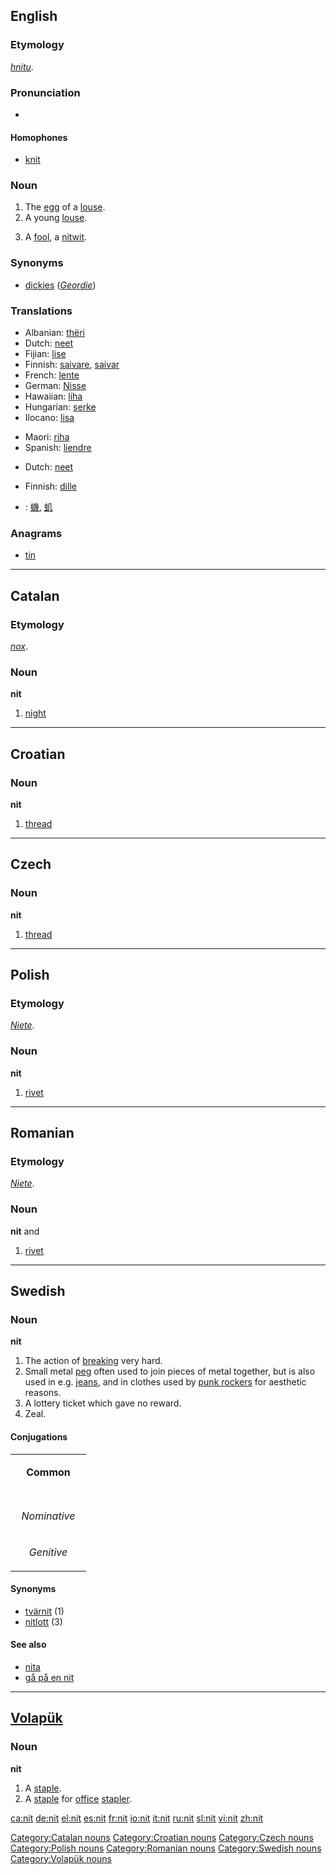 ==English==

===Etymology===
{{OE.}} ''[[hnitu]]''.

===Pronunciation===
*{{rhymes|ɪt}}

====Homophones====
*[[knit]]

===Noun===
{{en-noun}}

# The [[egg]] of a [[louse]].
# A young [[louse]].
# {{slang}} A [[fool]], a [[nitwit]].

===Synonyms===
* [[dickies]] (''[[Geordie]]'')

===Translations===
{{trans-top|egg of a louse}}
*Albanian: [[thëri]] {{fpl}}
*Dutch: [[neet]] {{f}}
*Fijian: [[lise]]
*Finnish: [[saivare]], [[saivar]]
*French: [[lente]] {{f}}
*German: [[Nisse]] {{f}}
*Hawaiian: [[liha]]
*Hungarian: [[serke]]
*Ilocano: [[lisa]]
{{trans-mid}}
*Maori: [[riha]]
*Spanish: [[liendre]] {{f}}
{{trans-bottom}}

{{trans-top|young louse}}
*Dutch: [[neet]] {{f}}
{{trans-mid}}
{{trans-bottom}}

{{trans-top|slang: fool, nitwit}}
*Finnish: [[dille]]
{{trans-mid}}
{{trans-bottom}}

{{checktrans}}
*{{ttbc|CJKV Characters}}: [[蟣]], [[虮]]

===Anagrams===
*[[tin]]

----

==Catalan==

===Etymology===
{{L.|ca}} ''[[nox]]''.

===Noun===
'''nit''' {{f}}

# [[night]]

[[Category:Catalan nouns]]

----

==Croatian==

===Noun===
'''nit'''

# [[thread]]

[[Category:Croatian nouns]]

----

==Czech==

===Noun===
'''nit'''

# [[thread]]

[[Category:Czech nouns]]

----

==Polish==

===Etymology===
{{G.|pl}} ''[[Niete]]''.

===Noun===
'''nit''' {{m}}

# [[rivet]]

[[Category:Polish nouns]]

----

==Romanian==

===Etymology===
{{G.|ro}} ''[[Niete]]''.

===Noun===
'''nit''' {{f}} and {{m}}

# [[rivet]]

[[Category:Romanian nouns]]

----

==Swedish==

===Noun===
'''nit'''

# The action of [[breaking]] very hard.
# Small metal [[peg]] often used to join pieces of metal together, but is also used in e.g. [[jeans]], and in clothes used by [[punk rocker]]s for aesthetic reasons.
# A lottery ticket which gave no reward.
# Zeal.

====Conjugations====
{| border=1 cellspacing=0 
| bgcolor=#FFFFF0 colspan=5 align=center | '''Common''' 
|- 
|- bgcolor=#FFFFF0 align=center 
! rowspan=2 | 
| colspan=2 width=105 | ''Singular'' 
| colspan=2 | ''Plural'' 
|- bgcolor=#FFFFF0 align=center 
| width=105 | ''Indefinite'' 
| width=105 | ''Definite'' 
| width=105 | ''Indefinite'' 
|  width=105 | ''Definite'' 
|- align=center 
| width=105 bgcolor=#FFFFF0 | ''Nominative'' 
| [[nit]] 
| [[niten]] 
| [[nitar]] 
| [[nitarna]] 
|- align=center 
| width=105 bgcolor=#FFFFF0 | ''Genitive'' 
| [[nits]] 
| [[nitens]] 
| [[nitars]] 
| [[nitarnas]]
|} 

====Synonyms====
*[[tvärnit]] (1)
*[[nitlott]] (3)

====See also====
*[[nita]]
*[[gå på en nit]]

[[Category:Swedish nouns]]

----

==[[Volapük]]==

===Noun===
'''nit'''

# A [[staple]].
# A [[staple]] for [[office]] [[stapler]].

[[Category:Volapük nouns]]

[[ca:nit]]
[[de:nit]]
[[el:nit]]
[[es:nit]]
[[fr:nit]]
[[io:nit]]
[[it:nit]]
[[ru:nit]]
[[sl:nit]]
[[vi:nit]]
[[zh:nit]]